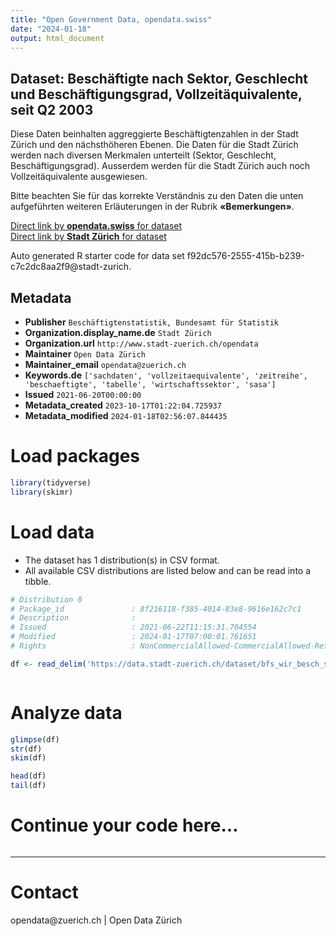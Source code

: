 ```yaml
---
title: "Open Government Data, opendata.swiss"
date: "2024-01-18"
output: html_document
---
```


## Dataset: Beschäftigte nach Sektor, Geschlecht und Beschäftigungsgrad, Vollzeitäquivalente, seit Q2 2003


Diese Daten beinhalten aggreggierte Beschäftigtenzahlen in der Stadt Zürich und den nächsthöheren Ebenen. Die Daten für die Stadt Zürich werden nach diversen Merkmalen unterteilt (Sektor, Geschlecht, Beschäftigungsgrad). Ausserdem werden für die Stadt Zürich auch noch Vollzeitäquivalente ausgewiesen.

Bitte beachten Sie für das korrekte Verständnis zu den Daten die unten aufgeführten weiteren Erläuterungen in der Rubrik **«Bemerkungen»**.



[Direct link by **opendata.swiss** for dataset](https://opendata.swiss/de/dataset/beschaftigte-nach-sektor-geschlecht-und-beschaftigungsgrad-vollzeitaquivalente-seit-q2-2003)<br>
[Direct link by **Stadt Zürich** for dataset](https://data.stadt-zuerich.ch/dataset/bfs_wir_besch_sektor_geschlecht_beschgrad_vzaeq_jahr_od4002)

Auto generated R starter code for data set f92dc576-2555-415b-b239-c7c2dc8aa2f9@stadt-zurich.

## Metadata

- **Publisher** `Beschäftigtenstatistik, Bundesamt für Statistik`
- **Organization.display_name.de** `Stadt Zürich`
- **Organization.url** `http://www.stadt-zuerich.ch/opendata`
- **Maintainer** `Open Data Zürich`
- **Maintainer_email** `opendata@zuerich.ch`
- **Keywords.de** `['sachdaten', 'vollzeitaequivalente', 'zeitreihe', 'beschaeftigte', 'tabelle', 'wirtschaftssektor', 'sasa']`
- **Issued** `2021-06-20T00:00:00`
- **Metadata_created** `2023-10-17T01:22:04.725937`
- **Metadata_modified** `2024-01-18T02:56:07.844435`


# Load packages

```r

library(tidyverse)
library(skimr)

```

# Load data

-   The dataset has 1 distribution(s) in CSV format.
-   All available CSV distributions are listed below and can be read into a tibble.

```r

# Distribution 0
# Package_id               : 8f216118-f385-4014-83e8-9616e162c7c1
# Description              : 
# Issued                   : 2021-06-22T11:15:31.704554
# Modified                 : 2024-01-17T07:00:01.761651
# Rights                   : NonCommercialAllowed-CommercialAllowed-ReferenceNotRequired

df <- read_delim('https://data.stadt-zuerich.ch/dataset/bfs_wir_besch_sektor_geschlecht_beschgrad_vzaeq_jahr_od4002/download/WIR400OD4002.csv')



```

# Analyze data

```r

glimpse(df)
str(df)
skim(df)

head(df)
tail(df)

```

# Continue your code here...

```r

```

------------------------------------------------------------------------

# Contact

opendata@zuerich.ch | Open Data Zürich
